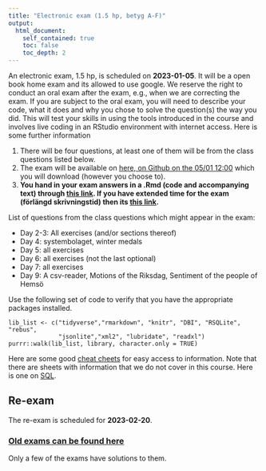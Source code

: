```yaml
---
title: "Electronic exam (1.5 hp, betyg A-F)"
output:
  html_document:
    self_contained: true
    toc: false
    toc_depth: 2
---
```


An electronic exam,  1.5 hp, is scheduled on  **2023-01-05**. It will be a open book home exam and its allowed to use google. We reserve the right to conduct an oral exam after the exam, e.g., when we are correcting the exam. If you are subject to the oral exam, you will need to describe your code, what it does and why you chose to solve the question(s) the way you did. This will test your skills in using the tools introduced in the course and involves live coding in an RStudio environment with internet access. Here is some further information

1. There will be four questions, at least one of them will be from the class questions listed below.
2. The exam will be available on [here, on Github on the 05/01 12:00](https://github.com/MT4007-HT22/exam_20230501) which you will download (however you choose to). 
3. **You hand in your exam answers in a .Rmd (code and accompanying text) through [this link](https://kurser.math.su.se/mod/assign/view.php?id=76579). If you have extended time for the exam (förlängd skrivningstid) then its [this link](https://kurser.math.su.se/mod/assign/view.php?id=76580).**

List of questions from the class questions which might appear in the exam:

* Day 2-3: All exercises (and/or sections thereof)
* Day 4: systembolaget, winter medals
* Day 5: all exercises
* Day 6: all exercises (not the last optional)
* Day 7: all exercises
* Day 9: A csv-reader, Motions of the Riksdag, Sentiment of the people of Hemsö

Use the following set of code to verify that you have the appropriate packages installed.

```
lib_list <- c("tidyverse","rmarkdown", "knitr", "DBI", "RSQLite", "rebus", 
              "jsonlite","xml2", "lubridate", "readxl")
purrr::walk(lib_list, library, character.only = TRUE)
```

Here are some good [cheat cheets](https://www.rstudio.com/resources/cheatsheets/) for easy access to information. Note that there are sheets with information that we do not cover in this course. Here is one on [SQL](http://files.zeroturnaround.com/pdf/zt_sql_cheat_sheet.pdf).

## Re-exam

The re-exam is scheduled for **2023-02-20**.

### [Old exams can be found here](https://github.com/MT4007-HT22/old_exams)

Only a few of the exams have solutions to them.